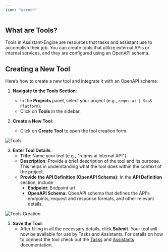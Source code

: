 ```yaml
---
icon: "wrench"
---
```


## **What are Tools?**

Tools in Assistant-Engine are resources that tasks and assistant use to accomplish their job. You can create tools that utilize external APIs or internal services, and they are configured using an OpenAPI schema.

## **Creating a New Tool**

Here’s how to create a new tool and integrate it with an OpenAPI schema:

1. **Navigate to the Tools Section**:
   - In the **Projects** panel, select your project (e.g., `reqms.ai | SaaS Platform`).
   - Click on **Tools** in the sidebar.

2. **Create a New Tool**:
   - Click on **Create Tool** to open the tool creation form.

<Frame>
  <img src="images/assistant-engine-tools-home.png" alt="Tools"/>
</Frame>

3. **Enter Tool Details**:
   - **Title**: Name your tool (e.g., "reqms.ai Internal API").
   - **Description**: Provide a brief description of the tool and its purpose. This helps in understanding what the tool does within the context of the project.
   - **Provide the API Definition (OpenAPI Schema)**: In the **API Definition** section, include
      - **Endpoint:** Endpoint url
      - **OpenAPI Schema:** OpenAPI schema that defines the API's endpoints, request and response formats, and other relevant details.

<Frame>
  <img src="images/assistant-engine-tools-creation.png" alt="Tools Creation"/>
</Frame>

5. **Save the Tool**:
   - After filling in all the necessary details, click **Submit**. 
    Your tool will now be available for use by Tasks and Assistants. For details on how to connect the tool check out the [Tasks](/docs/Tasks#add-tools) and [Assistants](/docs/Assistants#add-tools) documentation.